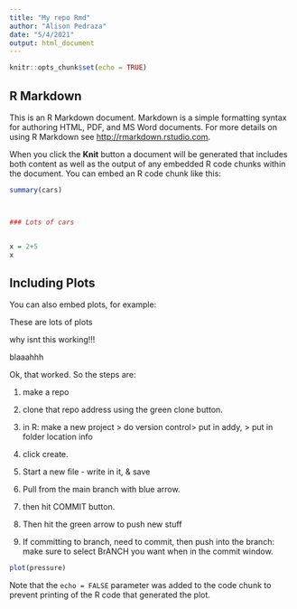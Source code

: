 ```yaml
---
title: "My repo Rmd"
author: "Alison Pedraza"
date: "5/4/2021"
output: html_document
---
```


```r
knitr::opts_chunk$set(echo = TRUE)
```

## R Markdown

This is an R Markdown document. Markdown is a simple formatting syntax for authoring HTML, PDF, and MS Word documents. For more details on using R Markdown see <http://rmarkdown.rstudio.com>.

When you click the **Knit** button a document will be generated that includes both content as well as the output of any embedded R code chunks within the document. You can embed an R code chunk like this:

```r
summary(cars)



### Lots of cars


x = 2+5
x
```

## Including Plots

You can also embed plots, for example:

These are lots of plots

why isnt this working!!!

blaaahhh

Ok, that worked.
So the steps are:

1. make a repo
2. clone that repo address using the green clone button.
3. in R: make a new project > do version control> put in addy, > put in folder location info
4. click create.
5. Start a new file - write in it, & save
6. Pull from the main branch with blue arrow.
7. then hit COMMIT button.
8. Then hit the green arrow to push new stuff

9. If committing to branch, need to commit, then push into the branch: make sure to select BrANCH you want when in the commit window.
```r
plot(pressure)
```

Note that the `echo = FALSE` parameter was added to the code chunk to prevent printing of the R code that generated the plot.
